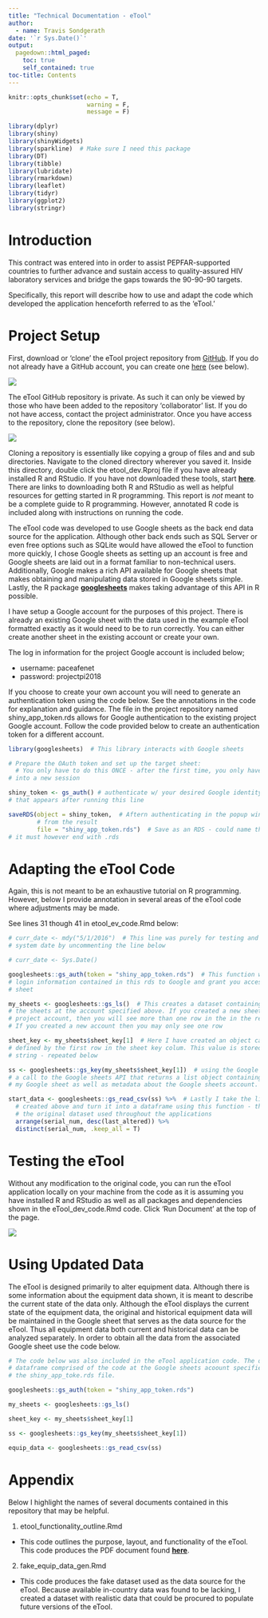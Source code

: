 ```yaml
---
title: "Technical Documentation - eTool"
author:
  - name: Travis Sondgerath
date: '`r Sys.Date()`'
output:
  pagedown::html_paged:
    toc: true
    self_contained: true
toc-title: Contents
---
```


<style>
    a[href^="http"]:not([class="uri"])::after {
  content: "";
}
</style>

```r
knitr::opts_chunk$set(echo = T,
                      warning = F,
                      message = F)

library(dplyr)
library(shiny)
library(shinyWidgets)
library(sparkline)  # Make sure I need this package
library(DT)
library(tibble)
library(lubridate)
library(rmarkdown)
library(leaflet)
library(tidyr)
library(ggplot2)
library(stringr)

```

# Introduction

This contract was entered into in order to assist PEPFAR-supported countries to further advance and sustain access to quality-assured HIV laboratory services and bridge the gaps towards the 90-90-90 targets. 

Specifically, this report will describe how to use and adapt the code which developed the application henceforth referred to as the 'eTool.'

# Project Setup

First, download or 'clone' the eTool project repository from [GitHub](https://github.com/about). If you do not already have a GitHub account, you can create one [here](https://github.com/) (see below). 

![](screen grabs/github sign in.jpg)

The eTool GitHub repository is private. As such it can only be viewed by those who have been added to the repository 'collaborator' list. If you do not have access, contact the project administrator. Once you have access to the repository, clone the repository (see below). 

![](screen grabs/clone github repo.jpg)

Cloning a repository is essentially like copying a group of files and and sub directories. Navigate to the cloned directory wherever you saved it. Inside this directory, double click the etool_dev.Rproj file if you have already installed R and RStudio. If you have not downloaded these tools, start **[here](https://support.rstudio.com/hc/en-us/articles/201141096-Getting-Started-with-R)**. There are links to downloading both R and RStudio as well as helpful resources for getting started in R programming. This report is *not* meant to be a complete guide to R programming. However, annotated R code is included along with instructions on running the code. 

The eTool code was developed to use Google sheets as the back end data source for the application. Although other back ends such as SQL Server or even free options such as SQLite would have allowed the eTool to function more quickly, I chose Google sheets as setting up an account is free and Google sheets are laid out in a format familiar to non-technical users. Additionally, Google makes a rich API available for Google sheets that makes obtaining and manipulating data stored in Google sheets simple. Lastly, the R package **[googlesheets](https://github.com/jennybc/googlesheets)** makes taking advantage of this API in R possible.

I have setup a Google account for the purposes of this project. There is already an existing Google sheet with the data used in the example eTool formatted exactly as it would need to be to run correctly. You can either create another sheet in the existing account or create your own. 

The log in information for the project Google account is included below;

* username: paceafenet
* password: projectpi2018

If you choose to create your own account you will need to generate an authentication token using the code below. See the annotations in the code for explanation and guidance. The file in the project repository named shiny_app_token.rds allows for Google authentication to the existing project Google account. Follow the code provided below to create an authentication token for a different account. 

```r

library(googlesheets)  # This library interacts with Google sheets

# Prepare the OAuth token and set up the target sheet:
  # You only have to do this ONCE - after the first time, you only have to load the rds file
# into a new session

shiny_token <- gs_auth() # authenticate w/ your desired Google identity in the window 
# that appears after running this line

saveRDS(object = shiny_token,  # Aftern authenticating in the popup window, create an object
        # from the result
        file = "shiny_app_token.rds")  # Save as an RDS - could name this file as anything,
# it must however end with .rds

```

# Adapting the eTool Code

Again, this is not meant to be an exhaustive tutorial on R programming. However, below I provide annotation in several areas of the eTool code where adjustments may be made.

See lines 31 though 41 in etool_ev_code.Rmd below:

```r
# curr_date <- mdy("5/1/2016")  # This line was purely for testing and can be deleted, instead use the current 
# system date by uncommenting the line below

# curr_date <- Sys.Date()

googlesheets::gs_auth(token = "shiny_app_token.rds")  # This function will pass the 
# login information contained in this rds to Google and grant you access to this Google 
# sheet

my_sheets <- googlesheets::gs_ls()  # This creates a dataset containing information on 
# the sheets at the account specified above. If you created a new sheet different than the 
# project account, then you will see more than one row in the in the resulting dataset. 
# If you created a new account then you may only see one row

sheet_key <- my_sheets$sheet_key[1]  # Here I have created an object called sheet_key 
# defined by the first row in the sheet key colum. This value is stored as a 
# string - repeated below

ss <- googlesheets::gs_key(my_sheets$sheet_key[1])  # using the Google sheet key I make 
# a call to the Google sheets API that returns a list object containing the data from 
# my Google sheet as well as metadata about the Google sheets account.

start_data <- googlesheets::gs_read_csv(ss) %>%  # Lastly I take the list object 
  # created above and turn it into a dataframe using this function - this will be 
  # the original dataset used throughout the applications
  arrange(serial_num, desc(last_altered)) %>%
  distinct(serial_num, .keep_all = T)
```

# Testing the eTool

Without any modification to the original code, you can run the eTool application locally on your machine from the code as it is assuming you have installed R and RStudio as well as all packages and dependencies shown in the eTool_dev_code.Rmd code. Click 'Run Document' at the top of the page.

![](screen grabs/run document.jpg)

# Using Updated Data

The eTool is designed primarily to alter equipment data. Although there is some information about the equipment data shown, it is meant to describe the current state of the data only. Although the eTool displays the current state of the equipment data, the original and historical equipment data will be maintained in the Google sheet that serves as the data source for the eTool. Thus all equipment data both current and historical data can be analyzed separately. In order to obtain all the data from the associated Google sheet use the code below. 

```r

# The code below was also included in the eTool application code. The object equip_data is a 
# dataframe comprised of the code at the Google sheets acoount specified in 
# the shiny_app_toke.rds file. 

googlesheets::gs_auth(token = "shiny_app_token.rds")  

my_sheets <- googlesheets::gs_ls()  

sheet_key <- my_sheets$sheet_key[1]  

ss <- googlesheets::gs_key(my_sheets$sheet_key[1])

equip_data <- googlesheets::gs_read_csv(ss)
```

# Appendix

Below I highlight the names of several documents contained in this repository that may be helpful. 

1. etool_functionality_outline.Rmd
* This code outlines the purpose, layout, and functionality of the eTool. This code produces the PDF document found **[here](https://github.com/paceafenet/etool_dev/blob/master/eTool%20Functionality%20Outline.pdf)**.
2. fake_equip_data_gen.Rmd
* This code produces the fake dataset used as the data source for the eTool. Because available in-country data was found to be lacking, I created a dataset with realistic data that could be procured to populate future versions of the eTool.








